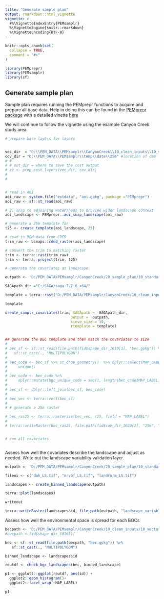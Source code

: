 ```yaml
---
title: "Generate sample plan"
output: rmarkdown::html_vignette
vignette: >
  #%\VignetteIndexEntry{PEMsamplr}
  %\VignetteEngine{knitr::rmarkdown}
  %\VignetteEncoding{UTF-8}
---
```


```r
knitr::opts_chunk$set(
  collapse = TRUE,
  comment = "#>"
)
```

```r
library(PEMprepr)
library(PEMsamplr)
library(sf)

```

## Generate sample plan 

Sample plan requires running the PEMprepr functions to acquire and prepare all base data. 
Help in doing this can be found in the [PEMprepr package](https://github.com/bcgov/PEMprepr) with a detailed vinette [here](https://github.com/bcgov/PEMprepr/blob/master/vignettes/SetUpNewAOI.Rmd)

We will continue to follow the vignette using the example Canyon Creek study area. 


```r

# prepare base layers for layers


vec_dir  = "D:\\PEM_DATA\\PEMsamplr\\CanyonCreek\\10_clean_inputs\\10_vector" #location of baselayers
cov_dir = "D:\\PEM_DATA\\PEMsamplr\\temp\\date\\25m" #location of dem
# #
# # out_dir = where to save the cost output
# zz <- prep_cost_layers(vec_dir, cov_dir)
#
#


# read in AOI
aoi_raw <- system.file("extdata", "aoi.gpkg", package ="PEMprepr")
aoi_raw <- sf::st_read(aoi_raw)

# 2) snap to adjoining watersheds to provide wider landscape context 
aoi_landscape <- PEMprepr::aoi_snap_landscape(aoi_raw)

# generate a 25m template for 
t25 <- create_template(aoi_landscape, 25)

# read in DEM data from CDED
trim_raw <- bcmaps::cded_raster(aoi_landscape)

# convert the trim to matching raster 
trim <- terra::rast(trim_raw)
trim <- terra::project(trim, t25)

# generate the covariates at landscape

outpath <- 'D:/PEM_DATA/PEMsamplr/CanyonCreek/20_sample_plan/10_standard_sample/10_input_raster/landscape_covariates'

SAGApath_dir ="C:/SAGA/saga-7.7.0_x64/"

template = terra::rast("D:/PEM_DATA/PEMsamplr/CanyonCreek/10_clean_inputs/20_covariates/25m/bec.tif")

template

create_samplr_covariates(trim, SAGApath =  SAGApath_dir,
                              output =  outpath,
                              sieve_size = 10,
                              rtemplate = template)


## generate the BEC template and then match the covariates to size
# 
# bec_sf <- sf::st_read(file.path(fid$shape_dir_1010[1], "bec.gpkg")) %>%
#   sf::st_cast(., "MULTIPOLYGON") 
# 
# bec_code <- bec_sf %>% st_drop_geometry()  %>% dplyr::select(MAP_LABEL) %>%
#     unique() 
# 
# bec_code <- bec_code %>% 
#     dplyr::mutate(bgc_unique_code = seq(1, length(bec_code$MAP_LABEL),1))
# 
# bec_sf <- dplyr::left_join(bec_sf, bec_code)
# 
# bec_vec <- terra::vect(bec_sf)
# 
# # generate a 25m raster

# bec_ras25 <- terra::rasterize(bec_vec, r25, field = "MAP_LABEL")
# 
# terra::writeRaster(bec_ras25, file.path(fid$cov_dir_1020[2], "25m", "bec.tif"), overwrite = TRUE)


# run all covariates 



```

Assess how well the covariates describe the landscape and adjust as needed. Write out the landscape variability validation layer.

```r

outpath <- 'D:/PEM_DATA/PEMsamplr/CanyonCreek/20_sample_plan/10_standard_sample/10_input_raster/landscape_covariates'

fileoi <- c("dah_LS.tif", "mrvbf_LS.tif", "landform_LS.tif")

landscapes <- create_binned_landscape(outpath)

terra::plot(landscapes)

writeout 

terra::writeRaster(landscapes$id, file.path(outpath, "landscape_variable_validation.tif"))

```

Assess how well the environmental space is spread for each BGCs 

```r

becpath <- 'D:/PEM_DATA/PEMsamplr/CanyonCreek/10_clean_inputs/10_vector'
#becpath <-fid$shape_dir_1010[1]

bec <- sf::st_read(file.path(becpath, "bec.gpkg")) %>%
   sf::st_cast(., "MULTIPOLYGON") 

binned_landscape <- landscapes$id

routdf <- check_bgc_landscapes(bec, binned_landscape)

p1 <- ggplot2::ggplot(routdf, aes(id)) +
  ggplot2::geom_histogram()+
  ggplot2::facet_wrap(~MAP_LABEL)

p1


```

